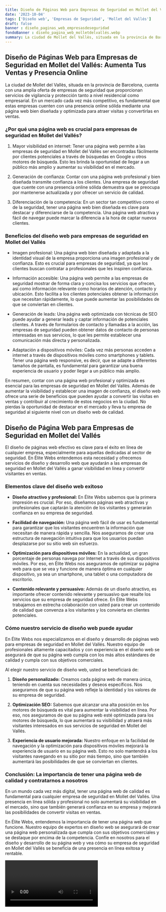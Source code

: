 ```yaml
---
title: Diseño de Páginas Web para Empresas de Seguridad en Mollet del Vallés
date: '2023-10-04'
tags: ['Diseño web', 'Empresas de Seguridad', 'Mollet del Vallés']
draft: false
banner : diseño_paginas_web_empresasdeseguridad
fondoBanner : diseño_pagina_web_molletdelvallés.webp
summary: La ciudad de Mollet del Vallès, situada en la provincia de Barcelona, cuenta con una amplia oferta de empresas de seguridad que proporcionan servicios de vigilancia y protección tanto a nivel residencial como empresarial. En un mercado cada vez más competitivo, es fundamental que estas empresas cuenten con una presencia online sólida mediante una página web bien diseñada y optimizada para atraer visitas y convertirlas en ventas. 
---
```


## Diseño de Páginas Web para Empresas de Seguridad en Mollet del Vallés: Aumenta Tus Ventas y Presencia Online

La ciudad de Mollet del Vallès, situada en la provincia de Barcelona, cuenta con una amplia oferta de empresas de seguridad que proporcionan servicios de vigilancia y protección tanto a nivel residencial como empresarial. En un mercado cada vez más competitivo, es fundamental que estas empresas cuenten con una presencia online sólida mediante una página web bien diseñada y optimizada para atraer visitas y convertirlas en ventas. 

### ¿Por qué una página web es crucial para empresas de seguridad en Mollet del Vallés?

1. Mayor visibilidad en internet: Tener una página web permite a las empresas de seguridad en Mollet del Vallès ser encontradas fácilmente por clientes potenciales a través de búsquedas en Google u otros motores de búsqueda. Esto les brinda la oportunidad de llegar a un público más amplio y aumentar su visibilidad en el mercado.

2. Generación de confianza: Contar con una página web profesional y bien diseñada transmite confianza a los clientes. Una empresa de seguridad que cuente con una presencia online sólida demuestra que se preocupa por mantenerse actualizada y por ofrecer un servicio de calidad.

3. Diferenciación de la competencia: En un sector tan competitivo como el de la seguridad, tener una página web bien diseñada es clave para destacar y diferenciarse de la competencia. Una página web atractiva y fácil de navegar puede marcar la diferencia a la hora de captar nuevos clientes.

### Beneficios del diseño web para empresas de seguridad en Mollet del Vallés

- Imagen profesional: Una página web bien diseñada y adaptada a la identidad visual de la empresa proporciona una imagen profesional y de confianza. Esto es crucial para empresas de seguridad, ya que los clientes buscan contratar a profesionales que les inspiren confianza.

- Información accesible: Una página web permite a las empresas de seguridad mostrar de forma clara y concisa los servicios que ofrecen, así como información relevante como horarios de atención, contacto y ubicación. Esto facilita a los clientes potenciales obtener la información que necesitan rápidamente, lo que puede aumentar las posibilidades de que se conviertan en clientes.

- Generación de leads: Una página web optimizada con técnicas de SEO puede ayudar a generar leads y captar información de potenciales clientes. A través de formularios de contacto y llamadas a la acción, las empresas de seguridad pueden obtener datos de contacto de personas interesadas en sus servicios, lo que les permite establecer una comunicación más directa y personalizada.

- Adaptación a dispositivos móviles: Cada vez más personas acceden a internet a través de dispositivos móviles como smartphones y tablets. Tener una página web responsive, es decir, que se adapte a diferentes tamaños de pantalla, es fundamental para garantizar una buena experiencia de usuario y poder llegar a un público más amplio.

En resumen, contar con una página web profesional y optimizada es esencial para las empresas de seguridad en Mollet del Vallès. Además de aumentar la visibilidad y establecer una imagen de confianza, el diseño web ofrece una serie de beneficios que pueden ayudar a convertir las visitas en ventas y contribuir al crecimiento de estos negocios en la ciudad. No pierdas la oportunidad de destacar en el mercado y lleva tu empresa de seguridad al siguiente nivel con un diseño web de calidad.

<GifSeo />

<Cta />

## Diseño de Página Web para Empresas de Seguridad en Mollet del Vallés

El diseño de páginas web efectivo es clave para el éxito en línea de cualquier empresa, especialmente para aquellas dedicadas al sector de seguridad. En Élite Webs entendemos esta necesidad y ofrecemos servicios de diseño y desarrollo web que ayudarán a las empresas de seguridad en Mollet del Vallés a ganar visibilidad en línea y convertir visitantes en ventas.

### Elementos clave del diseño web exitoso

- **Diseño atractivo y profesional:** En Élite Webs sabemos que la primera impresión es crucial. Por eso, diseñamos páginas web atractivas y profesionales que captarán la atención de los visitantes y generarán confianza en su empresa de seguridad.

- **Facilidad de navegación:** Una página web fácil de usar es fundamental para garantizar que los visitantes encuentren la información que necesitan de manera rápida y sencilla. Nos aseguramos de crear una estructura de navegación intuitiva para que los usuarios puedan desplazarse por su sitio web sin esfuerzo.

- **Optimización para dispositivos móviles:** En la actualidad, un gran porcentaje de personas navega por Internet a través de sus dispositivos móviles. Por eso, en Élite Webs nos aseguramos de optimizar su página web para que se vea y funcione de manera óptima en cualquier dispositivo, ya sea un smartphone, una tablet o una computadora de escritorio.

- **Contenido relevante y persuasivo:** Además de un diseño atractivo, es importante ofrecer contenido relevante y persuasivo que resalte los servicios que su empresa de seguridad ofrece. En Élite Webs trabajamos en estrecha colaboración con usted para crear un contenido de calidad que convenza a los visitantes y los convierta en clientes potenciales.

### Cómo nuestro servicio de diseño web puede ayudar

En Élite Webs nos especializamos en el diseño y desarrollo de páginas web para empresas de seguridad en Mollet del Vallés. Nuestro equipo de profesionales altamente capacitados y con experiencia en el diseño web se asegurará de que su página web cumpla con los más altos estándares de calidad y cumpla con sus objetivos comerciales.

Al elegir nuestro servicio de diseño web, usted se beneficiará de:

1. **Diseño personalizado:** Creamos cada página web de manera única, teniendo en cuenta sus necesidades y deseos específicos. Nos aseguramos de que su página web refleje la identidad y los valores de su empresa de seguridad.

2. **Optimización SEO:** Sabemos que alcanzar una alta posición en los motores de búsqueda es vital para aumentar la visibilidad en línea. Por eso, nos aseguramos de que su página web esté optimizada para los motores de búsqueda, lo que aumentará su visibilidad y atraerá más visitantes interesados en sus servicios de seguridad en Mollet del Vallés.

3. **Experiencia de usuario mejorada:** Nuestro enfoque en la facilidad de navegación y la optimización para dispositivos móviles mejorará la experiencia de usuario en su página web. Esto no solo mantendrá a los visitantes navegando en su sitio por más tiempo, sino que también aumentará las posibilidades de que se conviertan en clientes.

### Conclusión: La importancia de tener una página web de calidad y contratarnos a nosotros

En un mundo cada vez más digital, tener una página web de calidad es fundamental para cualquier empresa de seguridad en Mollet del Vallés. Una presencia en línea sólida y profesional no solo aumentará su visibilidad en el mercado, sino que también generará confianza en su empresa y mejorará las posibilidades de convertir visitas en ventas.

En Élite Webs, entendemos la importancia de tener una página web que funcione. Nuestro equipo de expertos en diseño web se asegurará de crear una página web personalizada que cumpla con sus objetivos comerciales y se destaque por encima de la competencia. Confíe en nosotros para el diseño y desarrollo de su página web y vea cómo su empresa de seguridad en Mollet del Vallés se beneficia de una presencia en línea exitosa y rentable.

<Video />

<CtaBot job='Empresas de Seguridad' city='Mollet del Vallés'/>

<Gmaps query='Mollet del Vallés+españa+maps' />